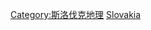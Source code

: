{{Commonscat|International borders of Slovakia}}

[[Category:斯洛伐克地理|Category:斯洛伐克地理]]
[[Category:各國邊界|Slovakia]]